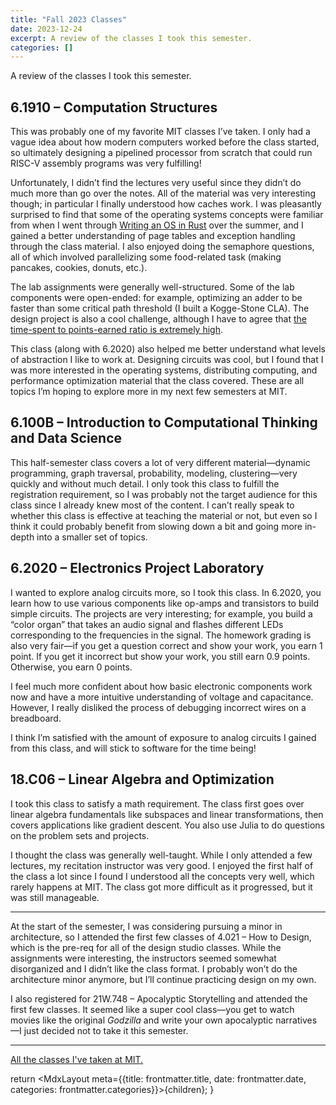```yaml
---
title: "Fall 2023 Classes"
date: 2023-12-24
excerpt: A review of the classes I took this semester.
categories: []
---
```


A review of the classes I took this semester.

## 6.1910 – Computation Structures

This was probably one of my favorite MIT classes I’ve taken. I only had a vague idea about how modern computers worked before the class started, so ultimately designing a pipelined processor from scratch that could run RISC-V assembly programs was very fulfilling!

Unfortunately, I didn’t find the lectures very useful since they didn’t do much more than go over the notes. All of the material was very interesting though; in particular I finally understood how caches work. I was pleasantly surprised to find that some of the operating systems concepts were familiar from when I went through [Writing an OS in Rust](https://os.phil-opp.com/) over the summer, and I gained a better understanding of page tables and exception handling through the class material. I also enjoyed doing the semaphore questions, all of which involved parallelizing some food-related task (making pancakes, cookies, donuts, etc.).

The lab assignments were generally well-structured. Some of the lab components were open-ended: for example, optimizing an adder to be faster than some critical path threshold (I built a Kogge-Stone CLA). The design project is also a cool challenge, although I have to agree that [the time-spent to points-earned ratio is extremely high](https://mitadmissions.org/blogs/entry/school-projects/).

This class (along with 6.2020) also helped me better understand what levels of abstraction I like to work at. Designing circuits was cool, but I found that I was more interested in the operating systems, distributing computing, and performance optimization material that the class covered. These are all topics I’m hoping to explore more in my next few semesters at MIT.

## 6.100B – Introduction to Computational Thinking and Data Science

This half-semester class covers a lot of very different material—dynamic programming, graph traversal, probability, modeling, clustering—very quickly and without much detail. I only took this class to fulfill the registration requirement, so I was probably not the target audience for this class since I already knew most of the content. I can’t really speak to whether this class is effective at teaching the material or not, but even so I think it could probably benefit from slowing down a bit and going more in-depth into a smaller set of topics.

## 6.2020 – Electronics Project Laboratory

I wanted to explore analog circuits more, so I took this class. In 6.2020, you learn how to use various components like op-amps and transistors to build simple circuits. The projects are very interesting; for example, you build a “color organ” that takes an audio signal and flashes different LEDs corresponding to the frequencies in the signal. The homework grading is also very fair—if you get a question correct and show your work, you earn 1 point. If you get it incorrect but show your work, you still earn 0.9 points. Otherwise, you earn 0 points.

I feel much more confident about how basic electronic components work now and have a more intuitive understanding of voltage and capacitance. However, I really disliked the process of debugging incorrect wires on a breadboard. 

I think I’m satisfied with the amount of exposure to analog circuits I gained from this class, and will stick to software for the time being!

## 18.C06 – Linear Algebra and Optimization

I took this class to satisfy a math requirement. The class first goes over linear algebra fundamentals like subspaces and linear transformations, then covers applications like gradient descent. You also use Julia to do questions on the problem sets and projects. 

I thought the class was generally well-taught. While I only attended a few lectures, my recitation instructor was very good. I enjoyed the first half of the class a lot since I found I understood all the concepts very well, which rarely happens at MIT. The class got more difficult as it progressed, but it was still manageable. 

---

At the start of the semester, I was considering pursuing a minor in architecture, so I attended the first few classes of 4.021 – How to Design, which is the pre-req for all of the design studio classes. While the assignments were interesting, the instructors seemed somewhat disorganized and I didn’t like the class format. I probably won’t do the architecture minor anymore, but I’ll continue practicing design on my own.

I also registered for 21W.748 – Apocalyptic Storytelling and attended the first few classes. It seemed like a super cool class—you get to watch movies like the original *Godzilla* and write your own apocalyptic narratives—I just decided not to take it this semester.

---

[All the classes I've taken at MIT.](/classes)


  return <MdxLayout meta={{title: frontmatter.title, date: frontmatter.date, categories: frontmatter.categories}}>{children}</MdxLayout>;
}